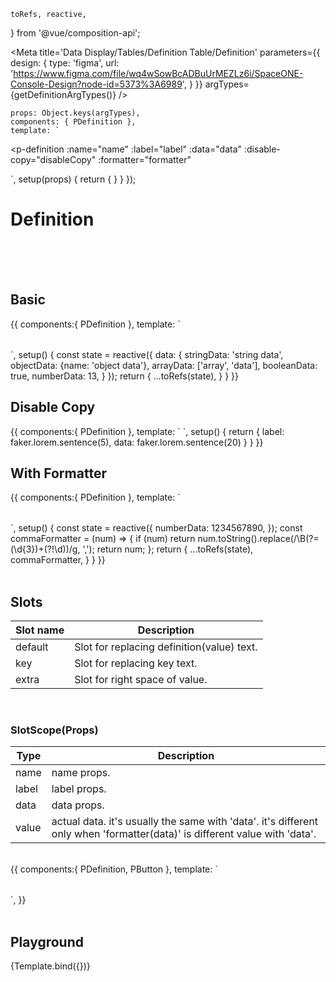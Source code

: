     toRefs, reactive,
} from '@vue/composition-api';


<Meta title='Data Display/Tables/Definition Table/Definition' parameters={{
    design: {
        type: 'figma',
        url: 'https://www.figma.com/file/wq4wSowBcADBuUrMEZLz6i/SpaceONE-Console-Design?node-id=5373%3A6989',
    }
}} argTypes={getDefinitionArgTypes()}
/>


    props: Object.keys(argTypes),
    components: { PDefinition },
    template: `
<p-definition
    :name="name"
    :label="label"
    :data="data"
    :disable-copy="disableCopy"
    :formatter="formatter"
>
</p-definition>`,
    setup(props) {
        return {
        }
    }
});


# Definition

<br/>
<br/>
<br/>


## Basic

<Canvas>
    <Story name="Basic">
        {{
            components:{ PDefinition },
            template: `
<table>
    <tbody>
        <p-definition
            name="string data"
            :data="data.stringData"
        />
        <p-definition
            name="object data"
            :data="data.objectData"
        />
        <p-definition
            name="array data"
            :data="data.arrayData"
        />
        <p-definition
            name="boolean data"
            :data="data.booleanData"
        />
        <p-definition
            name="number data"
            :data="data.numberData"
        />
    </tbody>
</table>
`,
            setup() {
                const state = reactive({
                    data: {
                        stringData: 'string data',
                        objectData: {name: 'object data'},
                        arrayData: ['array', 'data'],
                        booleanData: true,
                        numberData: 13,
                    }
                });
                return {
                    ...toRefs(state),
                }
            }
        }}
    </Story>
</Canvas>

## Disable Copy

<Canvas>
    <Story name="Disable Copy">
{{
    components:{ PDefinition },
    template: `
        <p-definition
            :label="label"
            :data="data"
            disable-copy
        />
`,
    setup() {
        return {
            label: faker.lorem.sentence(5),
            data: faker.lorem.sentence(20)
        }
    }
}}
    </Story>
</Canvas>

## With Formatter

<Canvas>
    <Story name="With Formatter">
        {{
            components:{ PDefinition },
            template: `
<table>
    <tbody>
        <p-definition
            name="without formatter"
            :data="numberData"
        />
        <p-definition
            name="with formatter"
            :data="numberData"
            :formatter="commaFormatter"
        />
    </tbody>
</table>
`,
            setup() {
                const state = reactive({
                    numberData: 1234567890,
                });
                const commaFormatter = (num) => {
                    if (num) return num.toString().replace(/\B(?=(\d{3})+(?!\d))/g, ',');
                    return num;
                };
                return {
                    ...toRefs(state),
                    commaFormatter,
                }
            }
        }}
    </Story>
</Canvas>

<br/>
<br/>

## Slots
| Slot name | Description |
| ---- | ----------- |
| default | Slot for replacing definition(value) text. |
| key | Slot for replacing key text. |
| extra | Slot for right space of value. |

<br/>

### SlotScope(Props)
| Type | Description |
| ---- | ----------- |
| name | name props. |
| label | label props. |
| data | data props. |
| value | actual data. it's usually the same with 'data'. it's different only when 'formatter(data)' is different value with 'data'. |

<br/>


<Canvas>
    <Story name="Slots">
{{
    components:{ PDefinition, PButton },
    template: `
<table>
    <tbody>
        <p-definition
            name="Key Slot"
            data="Slot: key"
        >
            <template #key="{value}">
                <span class="text-peacock">{{value}}</span>
            </template>
        </p-definition>
        <p-definition
            name="Default Slot"
            data="Slot: default"
        >
            <template #default="{value}">
                <span class="ext-peacock'">{{value}}</span>
            </template>
        </p-definition>
        <p-definition
            name="Extra Slot"
            data="Slot: extra"
        >
            <template #extra>
                <div class="text-peacock ml-4 w-full"><p-button style-type="secondary" size="sm">Edit</p-button></div>
            </template>
        </p-definition>
    </tbody>
</table>
<!--<div>-->
`,
}}
    </Story>
</Canvas>

<br/>
<br/>

## Playground
<Canvas>
    <Story name="Playground" >
        {Template.bind({})}
    </Story>
</Canvas>

<ArgsTable story="Playground" />
